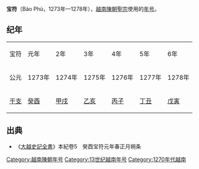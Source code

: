 {{Eranamebox|年号=寶符
|起讫时间= 1273年—1278年
|政权= [[越南陳朝|越南陳朝]]
|帝王=聖宗[[陳晃|陳晃]]
|历时= 6年
|timeline=
|说明=
}}
'''宝符'''（Bảo Phù，1273年—1278年），[[越南陳朝|越南陳朝]][[陳聖宗|聖宗]]使用的[[年号|年号]]。

==纪年==
{| class="wikitable" style="background-color:#ffffff;text-align:center"
|- style="background-color:#cccccc;font-weight:bold"
|宝符||元年||2年||3年||4年||5年||6年
|-
|公元||1273年||1274年||1275年||1276年||1277年||1278年
|- 
|[[干支|干支]]||[[癸酉|癸酉]]||[[甲戌|甲戌]]||[[乙亥|乙亥]]||[[丙子|丙子]]||[[丁丑|丁丑]]||[[戊寅|戊寅]] 
|}

==出典==
*《[[大越史記全書|大越史記全書]]》本紀卷5　癸酉宝符元年春正月朔条

{{年号|[[绍隆|绍隆]]|[[越南年号索引|越南陳朝年号]]|[[绍宝|绍宝]]}}
{{越南年號}}
[[Category:越南陳朝年号|Category:越南陳朝年号]]
[[Category:13世纪越南年号|Category:13世纪越南年号]]
[[Category:1270年代越南|Category:1270年代越南]]